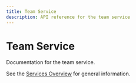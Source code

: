 ```yaml
---
title: Team Service
description: API reference for the team service
---
```


# Team Service

Documentation for the team service.

See the [Services Overview](/api/services/) for general information.
